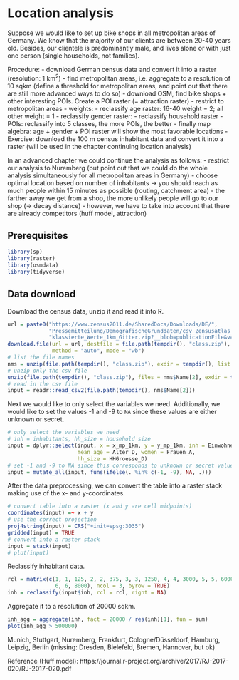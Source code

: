 # Location analysis

Suppose we would like to set up bike shops in all metropolitan areas of Germany.
We know that the majority of our clients are between 20-40 years old. 
Besides, our clientele is predominantly male, and lives alone or with just one person (single households, not families).

Procedure:
- download German census data and convert it into a raster (resolution: 1 km^2^)
- find metropolitan areas, i.e. aggregate to a resolution of 10 sqkm (define a threshold for metropolitan areas, and point out that there are still more advanced ways to do so)
- download OSM, find bike shops + other interesting POIs.
Create a POI raster (= attraction raster)
- restrict to metropolitan areas
- weights:
  - reclassify age raster: 16-40 weight = 2; all other weight = 1
  - reclassify gender raster:
  - reclassify household raster
	- POIs: reclassify into 5 classes, the more POIs, the better
	- finally map algebra: age + gender + POI raster will show the most favorable locations
- Exercise: download the 100 m census inhabitant data and convert it into a raster (will be used in the chapter continuing location analysis)
  
In an advanced chapter we could continue the analysis as follows:
 - restrict our analysis to Nuremberg (but point out that we could do the whole analysis simultaneously for all metropolitan areas in Germany)
 - choose optimal location based on number of inhabitants -> you should reach as much people within 15 minutes as possible (routing, catchment area)
 - the farther away we get from a shop, the more unlikely people will go to our shop (-> decay distance)
 - however, we have to take into account that there are already competitors (huff model, attraction) 

## Prerequisites

```r
library(sp)
library(raster)
library(osmdata)
library(tidyverse)
```

## Data download

Download the census data, unzip it and read it into R.
```r
url = paste0("https://www.zensus2011.de/SharedDocs/Downloads/DE/", 
             "Pressemitteilung/DemografischeGrunddaten/csv_Zensusatlas_", 
             "klassierte_Werte_1km_Gitter.zip?__blob=publicationFile&v=8")
download.file(url = url, destfile = file.path(tempdir(), "class.zip"),
              method = "auto", mode = "wb")
# list the file names
nms = unzip(file.path(tempdir(), "class.zip"), exdir = tempdir(), list = TRUE)
# unzip only the csv file
unzip(file.path(tempdir(), "class.zip"), files = nms$Name[2], exdir = tempdir())
# read in the csv file
input = readr::read_csv2(file.path(tempdir(), nms$Name[2]))
```

Next we would like to only select the variables we need. 
Additionally, we would like to set the values -1 and -9 to `NA` since these values are either unknown or secret.

```r
# only select the variables we need
# inh = inhabitants, hh_size = household size
input = dplyr::select(input, x = x_mp_1km, y = y_mp_1km, inh = Einwohner,
                      mean_age = Alter_D, women = Frauen_A, 
                      hh_size = HHGroesse_D)
# set -1 and -9 to NA since this corresponds to unknown or secret values
input = mutate_all(input, funs(ifelse(. %in% c(-1, -9), NA, .)))
```

After the data preprocessing, we can convert the table into a raster stack making use of the x- and y-coordinates.

```r
# convert table into a raster (x and y are cell midpoints)
coordinates(input) =~ x + y
# use the correct projection
proj4string(input) = CRS("+init=epsg:3035")
gridded(input) = TRUE
# convert into a raster stack
input = stack(input)
# plot(input)
```

Reclassify inhabitant data.

```r
rcl = matrix(c(1, 1, 125, 2, 2, 375, 3, 3, 1250, 4, 4, 3000, 5, 5, 6000,
               6, 6, 8000), ncol = 3, byrow = TRUE)
inh = reclassify(input$inh, rcl = rcl, right = NA)
```

Aggregate it to a resolution of 20000 sqkm.

```r
inh_agg = aggregate(inh, fact = 20000 / res(inh)[1], fun = sum)
plot(inh_agg > 500000)
```

Munich, Stuttgart, Nuremberg, Frankfurt, Cologne/Düsseldorf, Hamburg, Leipzig, Berlin
(missing: Dresden, Bielefeld, Bremen, Hannover, but ok)


Reference (Huff model): https://journal.r-project.org/archive/2017/RJ-2017-020/RJ-2017-020.pdf